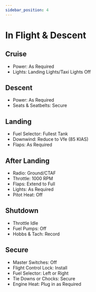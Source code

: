 ```yaml
---
sidebar_position: 4
---
```

# In Flight & Descent

## Cruise

* Power: As Required
* Lights: Landing Lights/Taxi Lights Off

## Descent

* Power: As Required
* Seats & Seatbelts: Secure

## Landing

* Fuel Selector: Fullest Tank
* Downwind: Reduce to Vfe (85 KIAS)
* Flaps: As Required

## After Landing

* Radio: Ground/CTAF
* Throttle: 1000 RPM
* Flaps: Extend to Full
* Lights: As Required
* Pitot Heat: Off

## Shutdown

* Throttle	Idle
* Fuel Pumps: Off
* Hobbs & Tach: Record

## Secure

* Master Switches: Off
* Flight Control Lock: Install
* Fuel Selector: Left or Right
* Tie Downs or Chocks: Secure
* Engine Heat: Plug in as Required
